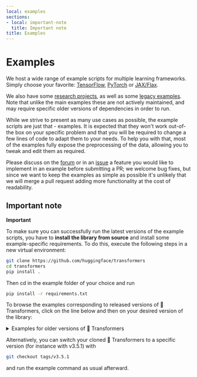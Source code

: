 ```yaml
---
local: examples
sections:
- local: important-note
  title: Important note
title: Examples
---
```

<script>
</script>
<!---
Copyright 2020 The HuggingFace Team. All rights reserved.
Licensed under the Apache License, Version 2.0 (the "License");
you may not use this file except in compliance with the License.
You may obtain a copy of the License at

    http://www.apache.org/licenses/LICENSE-2.0

Unless required by applicable law or agreed to in writing, software
distributed under the License is distributed on an "AS IS" BASIS,
WITHOUT WARRANTIES OR CONDITIONS OF ANY KIND, either express or implied.
See the License for the specific language governing permissions and
limitations under the License.
-->

<h1 id="examples">Examples</h1>

We host a wide range of example scripts for multiple learning frameworks. Simply choose your favorite: [TensorFlow](https://github.com/huggingface/transformers/tree/master/examples/tensorflow), [PyTorch](https://github.com/huggingface/transformers/tree/master/examples/pytorch) or [JAX/Flax](https://github.com/huggingface/transformers/tree/master/examples/flax).

We also have some [research projects](https://github.com/huggingface/transformers/tree/master/examples/research_projects), as well as some [legacy examples](https://github.com/huggingface/transformers/tree/master/examples/legacy). Note that unlike the main examples these are not actively maintained, and may require specific older versions of dependencies in order to run. 

While we strive to present as many use cases as possible, the example scripts are just that - examples. It is expected that they won't work out-of-the box on your specific problem and that you will be required to change a few lines of code to adapt them to your needs. To help you with that, most of the examples fully expose the preprocessing of the data, allowing you to tweak and edit them as required.

Please discuss on the [forum](https://discuss.huggingface.co/) or in an [issue](https://github.com/huggingface/transformers/issues) a feature you would like to implement in an example before submitting a PR; we welcome bug fixes, but since we want to keep the examples as simple as possible it's unlikely that we will merge a pull request adding more functionality at the cost of readability.

<h2 id="important-note">Important note</h2>

**Important**

To make sure you can successfully run the latest versions of the example scripts, you have to **install the library from source** and install some example-specific requirements. To do this, execute the following steps in a new virtual environment:
```bash
git clone https://github.com/huggingface/transformers
cd transformers
pip install .
```
Then cd in the example folder of your choice and run
```bash
pip install -r requirements.txt
```

To browse the examples corresponding to released versions of 🤗 Transformers, click on the line below and then on your desired version of the library:

<details>
  <summary>Examples for older versions of 🤗 Transformers</summary>
	<ul>
		<li><a href="https://github.com/huggingface/transformers/tree/v4.5.1/examples">v4.5.1</a></li>
		<li><a href="https://github.com/huggingface/transformers/tree/v4.4.2/examples">v4.4.2</a></li>
		<li><a href="https://github.com/huggingface/transformers/tree/v4.3.3/examples">v4.3.3</a></li>
		<li><a href="https://github.com/huggingface/transformers/tree/v4.2.2/examples">v4.2.2</a></li>
		<li><a href="https://github.com/huggingface/transformers/tree/v4.1.1/examples">v4.1.1</a></li>
		<li><a href="https://github.com/huggingface/transformers/tree/v4.0.1/examples">v4.0.1</a></li>
		<li><a href="https://github.com/huggingface/transformers/tree/v3.5.1/examples">v3.5.1</a></li>
		<li><a href="https://github.com/huggingface/transformers/tree/v3.4.0/examples">v3.4.0</a></li>
		<li><a href="https://github.com/huggingface/transformers/tree/v3.3.1/examples">v3.3.1</a></li>
		<li><a href="https://github.com/huggingface/transformers/tree/v3.2.0/examples">v3.2.0</a></li>
		<li><a href="https://github.com/huggingface/transformers/tree/v3.1.0/examples">v3.1.0</a></li>
		<li><a href="https://github.com/huggingface/transformers/tree/v3.0.2/examples">v3.0.2</a></li>
		<li><a href="https://github.com/huggingface/transformers/tree/v2.11.0/examples">v2.11.0</a></li>
		<li><a href="https://github.com/huggingface/transformers/tree/v2.10.0/examples">v2.10.0</a></li>
		<li><a href="https://github.com/huggingface/transformers/tree/v2.9.1/examples">v2.9.1</a></li>
		<li><a href="https://github.com/huggingface/transformers/tree/v2.8.0/examples">v2.8.0</a></li>
		<li><a href="https://github.com/huggingface/transformers/tree/v2.7.0/examples">v2.7.0</a></li>
		<li><a href="https://github.com/huggingface/transformers/tree/v2.6.0/examples">v2.6.0</a></li>
		<li><a href="https://github.com/huggingface/transformers/tree/v2.5.1/examples">v2.5.1</a></li>
		<li><a href="https://github.com/huggingface/transformers/tree/v2.4.0/examples">v2.4.0</a></li>
		<li><a href="https://github.com/huggingface/transformers/tree/v2.3.0/examples">v2.3.0</a></li>
		<li><a href="https://github.com/huggingface/transformers/tree/v2.2.0/examples">v2.2.0</a></li>
		<li><a href="https://github.com/huggingface/transformers/tree/v2.1.0/examples">v2.1.1</a></li>
		<li><a href="https://github.com/huggingface/transformers/tree/v2.0.0/examples">v2.0.0</a></li>
		<li><a href="https://github.com/huggingface/transformers/tree/v1.2.0/examples">v1.2.0</a></li>
		<li><a href="https://github.com/huggingface/transformers/tree/v1.1.0/examples">v1.1.0</a></li>
		<li><a href="https://github.com/huggingface/transformers/tree/v1.0.0/examples">v1.0.0</a></li>
	</ul>
</details>

Alternatively, you can switch your cloned 🤗 Transformers to a specific version (for instance with v3.5.1) with
```bash
git checkout tags/v3.5.1
```
and run the example command as usual afterward.
